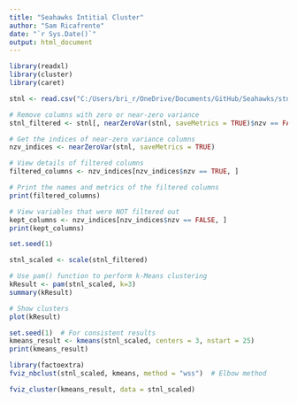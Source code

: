 ```yaml
---
title: "Seahawks Intitial Cluster"
author: "Sam Ricafrente"
date: "`r Sys.Date()`"
output: html_document
---
```


```r
library(readxl)
library(cluster)
library(caret)
```

```r
stnl <- read.csv("C:/Users/bri_r/OneDrive/Documents/GitHub/Seahawks/stnl_clean.csv")
```

```r
# Remove columns with zero or near-zero variance
stnl_filtered <- stnl[, nearZeroVar(stnl, saveMetrics = TRUE)$nzv == FALSE]
```

```r
# Get the indices of near-zero variance columns
nzv_indices <- nearZeroVar(stnl, saveMetrics = TRUE)

# View details of filtered columns
filtered_columns <- nzv_indices[nzv_indices$nzv == TRUE, ]

# Print the names and metrics of the filtered columns
print(filtered_columns)
```

```r
# View variables that were NOT filtered out
kept_columns <- nzv_indices[nzv_indices$nzv == FALSE, ]
print(kept_columns)
```

```r
set.seed(1)

stnl_scaled <- scale(stnl_filtered)

# Use pam() function to perform k-Means clustering
kResult <- pam(stnl_scaled, k=3)
summary(kResult)
```

```r
# Show clusters
plot(kResult)
```

```r
set.seed(1)  # For consistent results
kmeans_result <- kmeans(stnl_scaled, centers = 3, nstart = 25)
print(kmeans_result)
```

```r
library(factoextra)
fviz_nbclust(stnl_scaled, kmeans, method = "wss")  # Elbow method
```

```r
fviz_cluster(kmeans_result, data = stnl_scaled)
```

